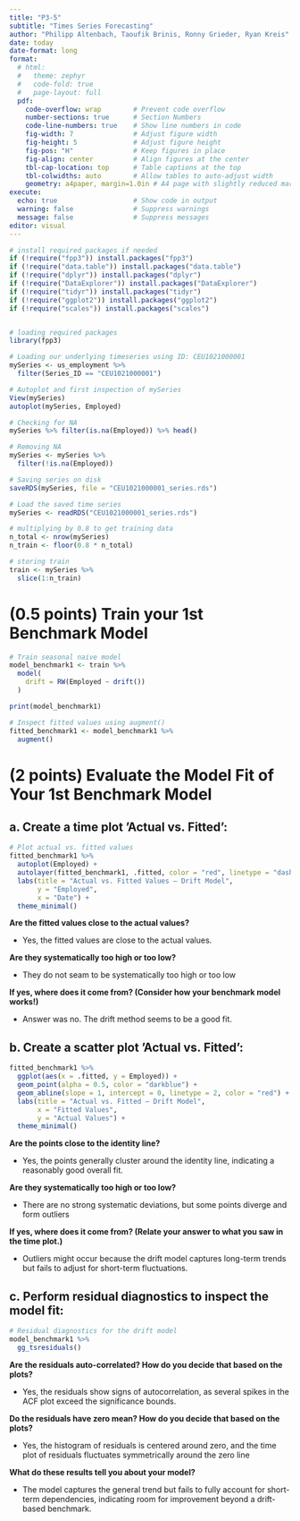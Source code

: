 ```yaml
---
title: "P3-5"
subtitle: "Times Series Forecasting"
author: "Philipp Altenbach, Taoufik Brinis, Ronny Grieder, Ryan Kreis"
date: today
date-format: long
format:
  # html:
  #   theme: zephyr
  #   code-fold: true
  #   page-layout: full
  pdf:
    code-overflow: wrap        # Prevent code overflow
    number-sections: true      # Section Numbers
    code-line-numbers: true    # Show line numbers in code
    fig-width: 7               # Adjust figure width
    fig-height: 5              # Adjust figure height
    fig-pos: "H"               # Keep figures in place
    fig-align: center          # Align figures at the center
    tbl-cap-location: top      # Table captions at the top
    tbl-colwidths: auto        # Allow tables to auto-adjust width
    geometry: a4paper, margin=1.0in # A4 page with slightly reduced margins
execute:
  echo: true                   # Show code in output
  warning: false               # Suppress warnings
  message: false               # Suppress messages
editor: visual
---
```


```r

# install required packages if needed
if (!require("fpp3")) install.packages("fpp3")
if (!require("data.table")) install.packages("data.table")
if (!require("dplyr")) install.packages("dplyr")
if (!require("DataExplorer")) install.packages("DataExplorer")
if (!require("tidyr")) install.packages("tidyr")
if (!require("ggplot2")) install.packages("ggplot2")
if (!require("scales")) install.packages("scales")


# loading required packages
library(fpp3)

```

```r
# Loading our underlying timeseries using ID: CEU1021000001
mySeries <- us_employment %>%
  filter(Series_ID == "CEU1021000001")

# Autoplot and first inspection of mySeries
View(mySeries)
autoplot(mySeries, Employed)

# Checking for NA
mySeries %>% filter(is.na(Employed)) %>% head()

# Removing NA
mySeries <- mySeries %>%
  filter(!is.na(Employed))

# Saving series on disk
saveRDS(mySeries, file = "CEU1021000001_series.rds")

```

```r

# Load the saved time series
mySeries <- readRDS("CEU1021000001_series.rds")

# multiplying by 0.8 to get training data
n_total <- nrow(mySeries)
n_train <- floor(0.8 * n_total)

# storing train
train <- mySeries %>% 
  slice(1:n_train)
```

# (0.5 points) Train your 1st Benchmark Model

```r

# Train seasonal naive model
model_benchmark1 <- train %>%
  model(
    drift = RW(Employed ~ drift())
  )

print(model_benchmark1)

# Inspect fitted values using augment()
fitted_benchmark1 <- model_benchmark1 %>%
  augment()

```

#  (2 points) Evaluate the Model Fit of Your 1st Benchmark Model

## a. Create a time plot ’Actual vs. Fitted’:

```r
# Plot actual vs. fitted values
fitted_benchmark1 %>%
  autoplot(Employed) +
  autolayer(fitted_benchmark1, .fitted, color = "red", linetype = "dashed") +
  labs(title = "Actual vs. Fitted Values – Drift Model",
       y = "Employed",
       x = "Date") +
  theme_minimal()
```

**Are the fitted values close to the actual values?**

-   Yes, the fitted values are close to the actual values.

**Are they systematically too high or too low?**

-   They do not seam to be systematically too high or too low

**If yes, where does it come from? (Consider how your benchmark model works!)**

-   Answer was no. The drift method seems to be a good fit.

## b. Create a scatter plot ’Actual vs. Fitted’:

```r

fitted_benchmark1 %>%
  ggplot(aes(x = .fitted, y = Employed)) +
  geom_point(alpha = 0.5, color = "darkblue") +
  geom_abline(slope = 1, intercept = 0, linetype = 2, color = "red") +
  labs(title = "Actual vs. Fitted – Drift Model",
       x = "Fitted Values",
       y = "Actual Values") +
  theme_minimal()

```

**Are the points close to the identity line?**

-   Yes, the points generally cluster around the identity line, indicating a reasonably good overall fit.

**Are they systematically too high or too low?**

-   There are no strong systematic deviations, but some points diverge and form outliers

**If yes, where does it come from? (Relate your answer to what you saw in the
time plot.)**

-   Outliers might occur because the drift model captures long-term trends but fails to adjust for short-term fluctuations.

## c. Perform residual diagnostics to inspect the model fit:

```r
# Residual diagnostics for the drift model
model_benchmark1 %>%
  gg_tsresiduals()

```

**Are the residuals auto-correlated? How do you decide that based on the plots?**

-   Yes, the residuals show signs of autocorrelation, as several spikes in the ACF plot exceed the significance bounds.

**Do the residuals have zero mean? How do you decide that based on the plots?**

-   Yes, the histogram of residuals is centered around zero, and the time plot of residuals fluctuates symmetrically around the zero line

**What do these results tell you about your model?**

-   The model captures the general trend but fails to fully account for short-term dependencies, indicating room for improvement beyond a drift-based benchmark.
